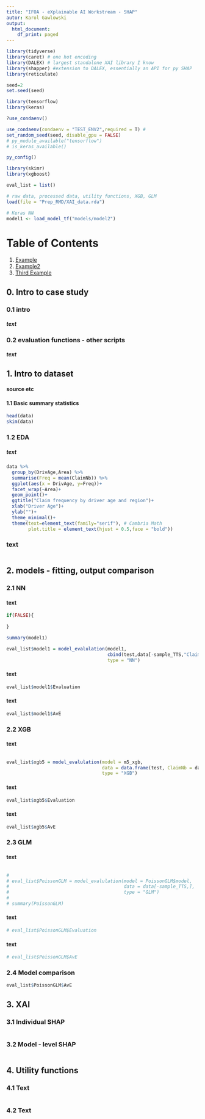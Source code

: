 ```yaml
---
title: "IFOA - eXplainable AI Workstream - SHAP"
autor: Karol Gawlowski
output:
  html_document:
    df_print: paged
---
```


```r

library(tidyverse)
library(caret) # one hot encoding
library(DALEX) # largest standalone XAI library I know
library(shapper) #extension to DALEX, essentially an API for py SHAP
library(reticulate)

seed=2
set.seed(seed)

library(tensorflow)
library(keras)

?use_condaenv()

use_condaenv(condaenv = "TEST_ENV2",required = T) # 
set_random_seed(seed, disable_gpu = FALSE)
# py_module_available("tensorflow")
# is_keras_available()

py_config()

library(skimr)
library(xgboost)

eval_list = list()

# raw data, processed data, utility functions, XGB, GLM
load(file = "Prep_RMD/XAI_data.rda")

# Keras NN
model1 <- load_model_tf("models/model2")

```


# Table of Contents
1. [Example](#example)
2. [Example2](#example2)
3. [Third Example](#third-example)


## 0. Intro to case study
### 0.1 intro

##### text

### 0.2 evaluation functions - other scripts

##### text

## 1. Intro to dataset

#### source etc

#### 1.1 Basic summary statistics 

```r

head(data)
skim(data)

```

### 1.2 EDA

##### text

```r

data %>% 
  group_by(DrivAge,Area) %>% 
  summarise(Freq = mean(ClaimNb)) %>% 
  ggplot(aes(x = DrivAge, y=Freq))+
  facet_wrap(~Area)+
  geom_point()+
  ggtitle("Claim frequency by driver age and region")+
  xlab("Driver Age")+
  ylab("")+
  theme_minimal()+
  theme(text=element_text(family="serif"), # Cambria Math
        plot.title = element_text(hjust = 0.5,face = "bold"))

```

### text

```r



```


## 2. models - fitting, output comparison

### 2.1 NN

#### text

```r

if(FALSE){
  
}


```


```r

summary(model1)

eval_list$model1 = model_evalulation(model1,
                                     cbind(test,data[-sample_TTS,"ClaimNb"]),
                                     type = "NN")

```

#### text

```r

eval_list$model1$Evaluation

```

#### text

```r

eval_list$model1$AvE

```

### 2.2 XGB

#### text

```r



```


```r

eval_list$xgb5 = model_evalulation(model = m5_xgb,
                                   data = data.frame(test, ClaimNb = data[-sample_TTS,"ClaimNb"]),
                                   type = "XGB")

```

#### text

```r

eval_list$xgb5$Evaluation

```

#### text

```r

eval_list$xgb5$AvE

```

### 2.3 GLM

#### text

```r



```


```r
# 
# eval_list$PoissonGLM = model_evalulation(model = PoissonGLM$model,
#                                          data = data[-sample_TTS,],
#                                          type = "GLM")
# 
# summary(PoissonGLM)


```

#### text

```r

# eval_list$PoissonGLM$Evaluation

```

#### text

```r

# eval_list$PoissonGLM$AvE

```


### 2.4 Model comparison

```r

eval_list$PoissonGLM$AvE

```


## 3. XAI


### 3.1 Individual SHAP

```r



```

### 3.2 Model - level SHAP

```r



```



## 4. Utility functions


### 4.1 Text

```r



```

### 4.2 Text

```r



```

